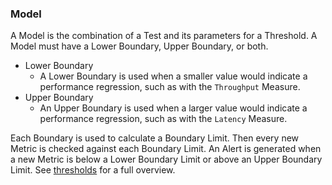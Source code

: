 ### Model
A Model is the combination of a Test and its parameters for a Threshold.
A Model must have a Lower Boundary, Upper Boundary, or both.

- Lower Boundary
  - A Lower Boundary is used when a smaller value would indicate a performance regression,
  such as with the `Throughput` Measure.
- Upper Boundary
  - An Upper Boundary is used when a larger value would indicate a performance regression,
  such as with the `Latency` Measure.

Each Boundary is used to calculate a Boundary Limit.
Then every new Metric is checked against each Boundary Limit.
An Alert is generated when a new Metric is below a Lower Boundary Limit or above an Upper Boundary Limit.
See [thresholds](/docs/explanation/thresholds/) for a full overview.